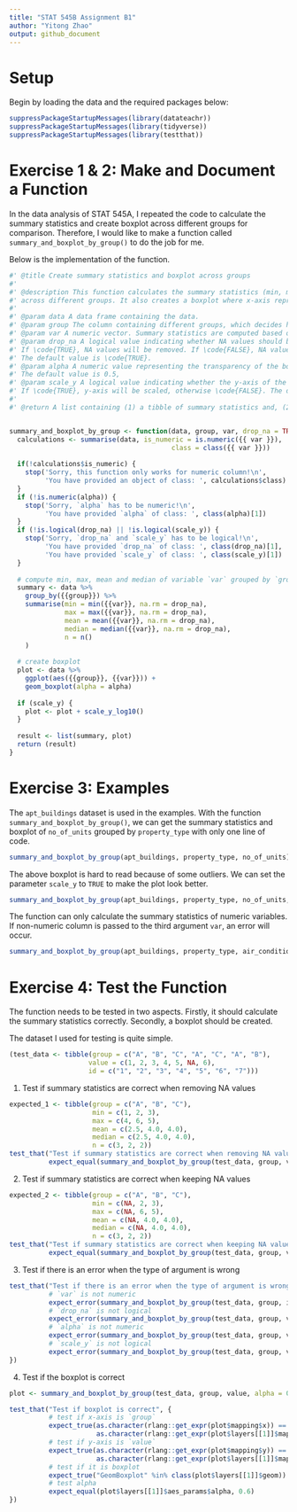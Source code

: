 ---
title: "STAT 545B Assignment B1"
author: "Yitong Zhao"
output: github_document
---

# Setup

Begin by loading the data and the required packages below: 

```{r message=FALSE}
suppressPackageStartupMessages(library(datateachr))
suppressPackageStartupMessages(library(tidyverse))
suppressPackageStartupMessages(library(testthat))
```

# Exercise 1 & 2: Make and Document a Function

In the data analysis of STAT 545A, I repeated the code to calculate the summary statistics and create boxplot across different groups for comparison. Therefore, I would like to make a function called `summary_and_boxplot_by_group()` to do the job for me.

Below is the implementation of the function.

```{r}
#' @title Create summary statistics and boxplot across groups
#' 
#' @description This function calculates the summary statistics (min, max, mean, median) of a variable in a data frame
#' across different groups. It also creates a boxplot where x-axis represents groups and y-axis represents the variable.
#' 
#' @param data A data frame containing the data.
#' @param group The column containing different groups, which decides how the data will be grouped.
#' @param var A numeric vector. Summary statistics are computed based on it.
#' @param drop_na A logical value indicating whether NA values should be stripped before the computation proceeds.
#' If \code{TRUE}, NA values will be removed. If \code{FALSE}, NA values will be kept.
#' The default value is \code{TRUE}.
#' @param alpha A numeric value representing the transparency of the boxplot.
#' The default value is 0.5,
#' @param scale_y A logical value indicating whether the y-axis of the boxplot should be transformed to log10 scale.
#' If \code{TRUE}, y-axis will be scaled, otherwise \code{FALSE}. The default value is \code{FALSE}.
#' 
#' @return A list containing (1) a tibble of summary statistics and, (2) the boxplot.


summary_and_boxplot_by_group <- function(data, group, var, drop_na = TRUE, alpha = 0.5, scale_y = FALSE) {
  calculations <- summarise(data, is_numeric = is.numeric({{ var }}),
                                         class = class({{ var }}))
  
  if(!calculations$is_numeric) {
    stop('Sorry, this function only works for numeric column!\n',
         'You have provided an object of class: ', calculations$class)
  }
  if (!is.numeric(alpha)) {
    stop('Sorry, `alpha` has to be numeric!\n',
         'You have provided `alpha` of class: ', class(alpha)[1])
  }
  if (!is.logical(drop_na) || !is.logical(scale_y)) {
    stop('Sorry, `drop_na` and `scale_y` has to be logical!\n',
         'You have provided `drop_na` of class: ', class(drop_na)[1], '\n',
         'You have provided `scale_y` of class: ', class(scale_y)[1])
  }
  
  # compute min, max, mean and median of variable `var` grouped by `group`
  summary <- data %>%
    group_by({{group}}) %>%
    summarise(min = min({{var}}, na.rm = drop_na),
              max = max({{var}}, na.rm = drop_na),
              mean = mean({{var}}, na.rm = drop_na),
              median = median({{var}}, na.rm = drop_na),
              n = n()
    )
  
  # create boxplot
  plot <- data %>%
    ggplot(aes({{group}}, {{var}})) +
    geom_boxplot(alpha = alpha)
  
  if (scale_y) {
    plot <- plot + scale_y_log10()
  }
  
  result <- list(summary, plot)
  return (result)
}
```

# Exercise 3: Examples

The `apt_buildings` dataset is used in the examples. With the function `summary_and_boxplot_by_group()`, we can get the summary statistics and boxplot of `no_of_units` grouped by `property_type` with only one line of code.

```{r}
summary_and_boxplot_by_group(apt_buildings, property_type, no_of_units)
```

The above boxplot is hard to read because of some outliers. We can set the parameter `scale_y` to `TRUE` to make the plot look better.

```{r}
summary_and_boxplot_by_group(apt_buildings, property_type, no_of_units, scale_y = TRUE)
```

The function can only calculate the summary statistics of numeric variables. If non-numeric column is passed to the third argument `var`, an error will occur.

```{r error=TRUE}
summary_and_boxplot_by_group(apt_buildings, property_type, air_conditioning)
```

# Exercise 4: Test the Function

The function needs to be tested in two aspects. Firstly, it should calculate the summary statistics correctly. Secondly, a boxplot should be created.

The dataset I used for testing is quite simple.

```{r}
(test_data <- tibble(group = c("A", "B", "C", "A", "C", "A", "B"), 
                    value = c(1, 2, 3, 4, 5, NA, 6),
                    id = c("1", "2", "3", "4", "5", "6", "7")))
```

1. Test if summary statistics are correct when removing NA values
```{r}
expected_1 <- tibble(group = c("A", "B", "C"),
                     min = c(1, 2, 3),
                     max = c(4, 6, 5),
                     mean = c(2.5, 4.0, 4.0),
                     median = c(2.5, 4.0, 4.0),
                     n = c(3, 2, 2))
test_that("Test if summary statistics are correct when removing NA values", 
          expect_equal(summary_and_boxplot_by_group(test_data, group, value)[[1]], expected_1))
```
2. Test if summary statistics are correct when keeping NA values
```{r}
expected_2 <- tibble(group = c("A", "B", "C"),
                     min = c(NA, 2, 3),
                     max = c(NA, 6, 5),
                     mean = c(NA, 4.0, 4.0),
                     median = c(NA, 4.0, 4.0),
                     n = c(3, 2, 2))
test_that("Test if summary statistics are correct when keeping NA values",
          expect_equal(summary_and_boxplot_by_group(test_data, group, value, drop_na = FALSE)[[1]], expected_2))
```

3. Test if there is an error when the type of argument is wrong
```{r}
test_that("Test if there is an error when the type of argument is wrong", {
          # `var` is not numeric
          expect_error(summary_and_boxplot_by_group(test_data, group, id))
          # `drop_na` is not logical
          expect_error(summary_and_boxplot_by_group(test_data, group, value, drop_na = 0))
          # `alpha` is not numeric
          expect_error(summary_and_boxplot_by_group(test_data, group, value, alpha = "0.5"))
          # `scale_y` is not logical
          expect_error(summary_and_boxplot_by_group(test_data, group, value, scale_y = 1))
})
```

4. Test if the boxplot is correct
```{r}
plot <- summary_and_boxplot_by_group(test_data, group, value, alpha = 0.6)[[2]]

test_that("Test if boxplot is correct", {
          # test if x-axis is `group`
          expect_true(as.character(rlang::get_expr(plot$mapping$x)) == "group" ||
                      as.character(rlang::get_expr(plot$layers[[1]]$mapping$x)) == "group")
          # test if y-axis is `value`
          expect_true(as.character(rlang::get_expr(plot$mapping$y)) == "value" ||
                      as.character(rlang::get_expr(plot$layers[[1]]$mapping$y)) == "value")
          # test if it is boxplot
          expect_true("GeomBoxplot" %in% class(plot$layers[[1]]$geom))
          # test alpha
          expect_equal(plot$layers[[1]]$aes_params$alpha, 0.6)
})
```
